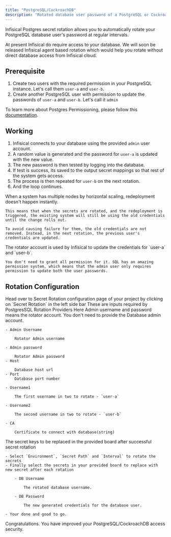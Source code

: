 ```yaml
---
title: "PostgreSQL/CockroachDB"
description: "Rotated database user password of a PostgreSQL or Cockroach DB"
---
```


Infisical Postgres secret rotation allows you to automatically rotate your PostgreSQL database user's password at regular intervals.

<Warning>
	At present Infisical do require access to your database. We will soon be released Infisical agent based rotation which would help you rotate without direct database access from Infisical cloud.
</Warning>

## Prerequisite

1. Create two users with the required permission in your PostgreSQL instance. Let's call them `user-a` and `user-b`.
2. Create another PostgreSQL user with permission to update the passwords of `user-a` and `user-b`. Let's call it `admin`

To learn more about Postgres Permissioning, please follow this [documentation](https://www.postgresql.org/docs/9.1/sql-grant.html).

## Working

1. Infisical connects to your database using the provided `admin` user account.
2. A random value is generated and the password for `user-a` is updated with the new value.
3. The new password is then tested by logging into the database.
4. If test is success, its saved to the output secret mappings so that rest of the system gets access.
5. The process is then repeated for `user-b` on the next rotation.
6. And the loop continues.

<AccordionGroup>
  <Accordion title="Why can't we delete the other user when rotating?">
  	When a system has multiple nodes by horizontal scaling, redeployment doesn't happen instantly.

	This means that when the secrets are rotated, and the redeployment is triggered, the existing system will still be using the old credentials until the change rolls out. 

	To avoid causing failure for them, the old credentials are not removed. Instead, in the next rotation, the previous user's credentials are updated.
  </Accordion>
  <Accordion title="Why do you need root user account?">
	The rotator account is used by Infisical to update the credentials for `user-a` and `user-b`. 

	You don't need to grant all permission for it. SQL has an amazing permission system, which means that the admin user only requires permission to update both the user passwords.
  </Accordion>
</AccordionGroup>

## Rotation Configuration

<Steps>
  <Step title="Open Secret Rotation Page">
	Head over to Secret Rotation configuration page of your project by clicking on `Secret Rotation` in the left side bar 
  </Step>
  <Step title="Click on PostgresSQL Card" />
  <Step title="Provide the inputs">
  	These are inputs required by PostgresSQL Rotation Providers

<Info>
	Here Admin username and password means the rotator account. You don't need to provide the Database admin account.
</Info>

	- Admin Username

		Rotator Admin username

	- Admin password

		Rotator Admin password
	- Host 
		
		Database host url
	- Port 
		Database port number

	- Username1
	
		The first username in two to rotate - `user-a`

	- Username2

		The second username in two to rotate - `user-b`

	- CA
		
		Certificate to connect with database(string)  
  </Step>
  <Step title="Configure the output secret mapping">
  	The secret keys to be replaced in the provided board after successful secret rotation

	- Select `Environment`, `Secret Path` and `Interval` to rotate the secrets
	- Finally select the secrets in your provided board to replace with new secret after each rotation

		- DB Username

			The rotated database username.

		- DB Password

			The new generated credentials for the database user.

	- Your done and good to go.
  </Step>
</Steps>

Congratulations. You have improved your PostgreSQL/CockroachDB access security. 
